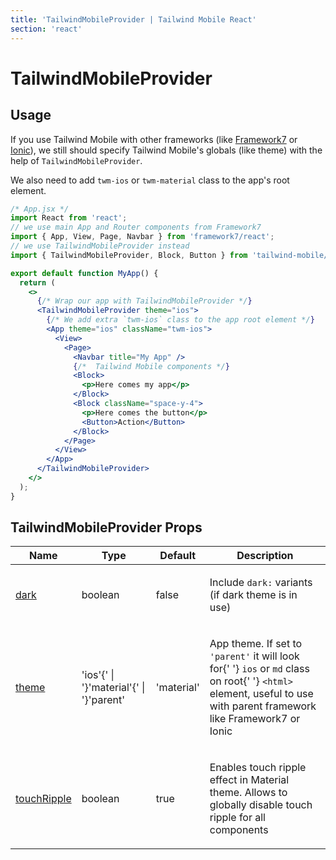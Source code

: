 ```yaml
---
title: 'TailwindMobileProvider | Tailwind Mobile React'
section: 'react'
---
```



# TailwindMobileProvider

## Usage

If you use Tailwind Mobile with other frameworks (like [Framework7](https://framework7.io) or [Ionic](https://ionicframework.com)), we still should specify Tailwind Mobile's globals (like theme) with the help of `TailwindMobileProvider`.

We also need to add `twm-ios` or `twm-material` class to the app's root element.

```jsx
/* App.jsx */
import React from 'react';
// we use main App and Router components from Framework7
import { App, View, Page, Navbar } from 'framework7/react';
// we use TailwindMobileProvider instead
import { TailwindMobileProvider, Block, Button } from 'tailwind-mobile/react';

export default function MyApp() {
  return (
    <>
      {/* Wrap our app with TailwindMobileProvider */}
      <TailwindMobileProvider theme="ios">
        {/* We add extra `twm-ios` class to the app root element */}
        <App theme="ios" className="twm-ios">
          <View>
            <Page>
              <Navbar title="My App" />
              {/*  Tailwind Mobile components */}
              <Block>
                <p>Here comes my app</p>
              </Block>
              <Block className="space-y-4">
                <p>Here comes the button</p>
                <Button>Action</Button>
              </Block>
            </Page>
          </View>
        </App>
      </TailwindMobileProvider>
    </>
  );
}
```

## TailwindMobileProvider Props

<table className="props-table">
  <thead>
    <tr>
      <th>Name</th>
      <th>Type</th>
      <th>Default</th>
      <th>Description</th>
    </tr>
  </thead>
  <tbody>
    <tr>
      <td>
        <a href="#prop-dark" id="prop-dark">
          <span>dark</span>
        </a>
      </td>
      <td>
        <span>boolean</span>
      </td>
      <td>
        <span>false</span>
      </td>
      <td>
        <p>
          Include <code>dark:</code> variants (if dark theme is in use)
        </p>
      </td>
    </tr>
    <tr>
      <td>
        <a href="#prop-theme" id="prop-theme">
          <span>theme</span>
        </a>
      </td>
      <td>
        <span>
          'ios'{' | '}'material'{' | '}'parent'
        </span>
      </td>
      <td>
        <span>'material'</span>
      </td>
      <td>
        <p>
          App theme. If set to <code>'parent'</code> it will look for{' '}
          <code>ios</code> or <code>md</code> class on root{' '}
          <code>&#x3C;html></code> element, useful to use with parent framework
          like Framework7 or Ionic
        </p>
      </td>
    </tr>
    <tr>
      <td>
        <a href="#prop-touchRipple" id="prop-touchRipple">
          <span>touchRipple</span>
        </a>
      </td>
      <td>
        <span>boolean</span>
      </td>
      <td>
        <span>true</span>
      </td>
      <td>
        <p>
          Enables touch ripple effect in Material theme. Allows to globally
          disable touch ripple for all components
        </p>
      </td>
    </tr>
  </tbody>
</table>
